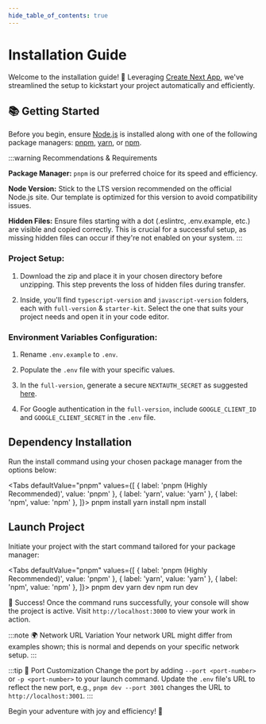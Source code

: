 ```yaml
---
hide_table_of_contents: true
---
```



# Installation Guide

Welcome to the <TemplateName /> installation guide! 🎉 Leveraging [Create Next App](https://nextjs.org/docs/app/api-reference/create-next-app), we've streamlined the setup to kickstart your project automatically and efficiently.

## 📚 Getting Started

Before you begin, ensure [Node.js](https://nodejs.org/) is installed along with one of the following package managers: [pnpm](https://pnpm.io/), [yarn](https://yarnpkg.com/), or [npm](https://www.npmjs.com/).

:::warning Recommendations & Requirements

**Package Manager:** `pnpm` is our preferred choice for its speed and efficiency.

**Node Version:** Stick to the LTS version recommended on the official Node.js site. Our template is optimized for this version to avoid compatibility issues.

**Hidden Files:** Ensure files starting with a dot (.eslintrc, .env.example, etc.) are visible and copied correctly. This is crucial for a successful setup, as missing hidden files can occur if they're not enabled on your system.
:::

### Project Setup:
1. Download the <TemplateName /> zip and place it in your chosen directory before unzipping. This step prevents the loss of hidden files during transfer.

2. Inside, you'll find `typescript-version` and `javascript-version` folders, each with `full-version` & `starter-kit`. Select the one that suits your project needs and open it in your code editor.

### Environment Variables Configuration:

1. Rename `.env.example` to `.env`.

2. Populate the `.env` file with your specific values.

3. In the `full-version`, generate a secure `NEXTAUTH_SECRET` as suggested [here](https://next-auth.js.org/configuration/options#secret).

4. For Google authentication in the `full-version`, include `GOOGLE_CLIENT_ID` and `GOOGLE_CLIENT_SECRET` in the `.env` file.

## Dependency Installation

Run the install command using your chosen package manager from the options below:

  <Tabs
    defaultValue="pnpm"
    values={[
      { label: 'pnpm (Highly Recommended)', value: 'pnpm' },
      { label: 'yarn', value: 'yarn' },
      { label: 'npm', value: 'npm' },
    ]}>
    <TabItem value="pnpm">
     <CodeBlock language='bash'>pnpm install</CodeBlock>
    </TabItem>
    <TabItem value="yarn">
     <CodeBlock language='bash'>yarn install</CodeBlock>
    </TabItem>
    <TabItem value="npm">
     <CodeBlock language='bash'>npm install</CodeBlock>
    </TabItem>
  </Tabs>

## Launch Project

Initiate your project with the start command tailored for your package manager:

  <Tabs
    defaultValue="pnpm"
    values={[
      { label: 'pnpm (Highly Recommended)', value: 'pnpm' },
      { label: 'yarn', value: 'yarn' },
      { label: 'npm', value: 'npm' },
    ]}>
    <TabItem value="pnpm">
      <CodeBlock language='bash'>pnpm dev</CodeBlock>
    </TabItem>
    <TabItem value="yarn">
      <CodeBlock language='bash'>yarn dev</CodeBlock>
    </TabItem>
    <TabItem value="npm">
      <CodeBlock language='bash'>npm run dev</CodeBlock>
    </TabItem>
  </Tabs>

🎊 Success! Once the command runs successfully, your console will show the project is active. Visit `http://localhost:3000` to view your work in action.

:::note 🌍 Network URL Variation
Your network URL might differ from examples shown; this is normal and depends on your specific network setup.
:::

:::tip 🔧 Port Customization
Change the port by adding `--port <port-number>` or `-p <port-number>` to your launch command. Update the `.env` file's URL to reflect the new port, e.g., `pnpm dev --port 3001` changes the URL to `http://localhost:3001`.
:::

Begin your <TemplateName /> adventure with joy and efficiency! 🚀
